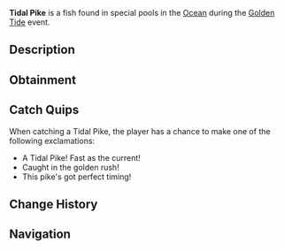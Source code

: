 {{FishInfobox
|image          = Tidal Pike.png
|rarity         = Limited
|event          = Golden Tide
|sea            = First Sea
|location       = [[Golden Tide]]
|sublocation    = 
|sources        = Fishing Rod
|radar_location = 
|xp             = 800
|weather        = 
|time           = 
|season         = 
|bait           = Night Shrimp
|base_weight    = 250
|base_value     = 1500
|weight_range   = 100
|base_chance    = 45
|base_resil     = 45
}}
'''Tidal Pike''' is a {{Rarity|Limited}} fish found in special pools in the [[Ocean]] during the [[Golden Tide]] event.

== Description ==
{{Description|A swift pike species that rides the golden tides, its scales gleaming with an iridescent sheen that reflects the celebration's lights. These fish are known to dart through the water with remarkable agility.|Bestiary Entry}}

== Obtainment ==
{{Fish Availability|
Golden Tide
|top_rods      = 
Firefly Rod\70988.07\58134.91;
Rapid Rod\68148.48\55983.17;
Astralhook Rod\64137.52\91657.99;
Fast Rod\63015.68\63242.2;
Ethereal Prism Rod\61647.55\79000.2;
Fungal Rod\61429.64\59457.06;
Antler Rod\53400.43\51576.03;
Candy Cane Rod\48689.06\46899.14;
Leviathan's Fang Rod\59169.33\61771.61;
Fortune Rod\33948.94\48515.93;
No-Life Rod\58469.02\58469.02;
Seraphic Rod\57560.9\57560.9;
Challenger's Rod\57086.87\57086.87;
Depthseeker Rod\56042.34\44835.59;
Avalanche Rod\55726.39\40133.59;
Rod Of The Forgotten Fang\52476.17\52476.17;
Verdant Shear Rod\52361.1\49028.56;
Free Spirit Rod\52246.34\52246.34;
Blazebringer Rod\52103.56\52103.56;
Zeus Rod\48863.3\48863.3;
Rod Of The Depths\47565.74\47565.74;
Trident Rod\45645.44\42025.87;
Rod Of The Exalted One\45216.83\45912.53;
Volcanic Rod\44221.71\37085.94;
Steady Rod\29210.47\25082.15
|recommended   = Ethereal Prism Rod
}}

== Catch Quips ==
When catching a Tidal Pike, the player has a chance to make one of the following exclamations:
* A Tidal Pike! Fast as the current!
* Caught in the golden rush!
* This pike's got perfect timing!

== Change History ==
{{Change History|{{subst:Current Version}}}}

== Navigation ==
{{Fish Navbox|Golden Tide}}